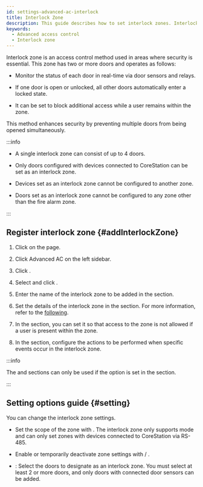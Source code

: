 ```yaml
---
id: settings-advanced-ac-interlock
title: Interlock Zone
description: This guide describes how to set interlock zones. Interlock zones are a method of access control that block access to other doors when one of the multiple doors is open, enhancing security.
keywords:
  - Advanced access control
  - Interlock zone
---
```


Interlock zone is an access control method used in areas where security is essential. This zone has two or more doors and operates as follows:

* Monitor the status of each door in real-time via door sensors and relays.

* If one door is open or unlocked, all other doors automatically enter a locked state.

* It can be set to block additional access while a user remains within the zone.

This method enhances security by preventing multiple doors from being opened simultaneously.

:::info

* A single interlock zone can consist of up to 4 doors.

* Only doors configured with devices connected to CoreStation can be set as an interlock zone.

* Devices set as an interlock zone cannot be configured to another zone.

* Doors set as an interlock zone cannot be configured to any zone other than the fire alarm zone.

:::

## Register interlock zone {#addInterlockZone}

1. Click <Cmd sid='shell.header.setting' /> on the <Cmd sid='shell.header.launcher' /> page.

2. Click <Cmd>Advanced AC</Cmd> on the left sidebar.

3. Click <Cmd sid='button.func.addZone' product='2' />.

4. Select <Cmd sid='zone.interLock' product='2' /> and click <Cmd sid='button.apply' product='2' />.

5. Enter the name of the interlock zone to be added in the <Cmd sid='common.info' product='2' /> section.

6. Set the details of the interlock zone in the <Cmd sid='common.setting' product='2' /> section. For more information, refer to the [following](#setting).

7. In the <Cmd sid='common.option' product='2' /> section, you can set it so that access to the zone is not allowed if a user is present within the zone.

8. In the <Cmd sid='common.alarm' product='2' /> section, configure the actions to be performed when specific events occur in the interlock zone.

:::info

The <Cmd sid='common.option' product='2' /> and <Cmd sid='common.alarm' product='2' /> sections can only be used if the <Cmd sid='zone.pause.doorselected' product='2' /> option is set in the <Cmd sid='common.setting' product='2' /> section.

:::

## Setting options guide {#setting}

You can change the interlock zone settings.

* Set the scope of the zone with <Cmd sid='zone.globalZone' product='2' />. The interlock zone only supports <Cmd sid='zone.globalZone.local' product='2' /> mode and can only set zones with devices connected to CoreStation via RS-485.

* Enable or temporarily deactivate zone settings with <Cmd sid='zone.pause.activated' product='2' /> / <Cmd sid='zone.pause.deactivate' product='2' />.

* <Cmd sid='zone.pause.doorselected' product='2' />: Select the doors to designate as an interlock zone. You must select at least 2 or more doors, and only doors with connected door sensors can be added.
